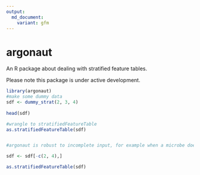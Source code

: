 ```yaml
---
output:
  md_document:
    variant: gfm
---
```


# argonaut
An R package about dealing with stratified feature tables.

Please note this package is under active development. 

```r
library(argonaut)
#make some dummy data
sdf <- dummy_strat(2, 3, 4)
 
head(sdf)

#wrangle to stratifiedFeatureTable
as.stratifiedFeatureTable(sdf)


#argonaut is robust to incomplete input, for example when a microbe doesn't have a gene. 

sdf <- sdf[-c(2, 4),]

as.stratifiedFeatureTable(sdf)


```
